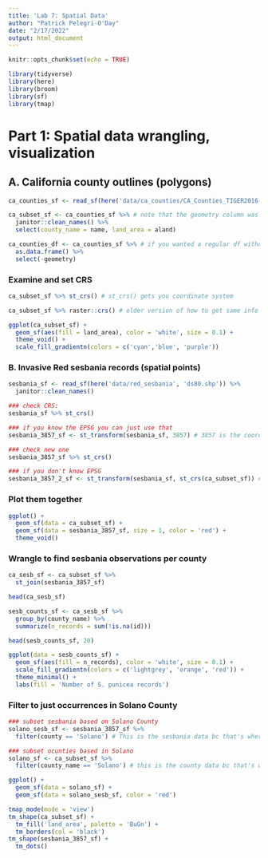 ```yaml
---
title: 'Lab 7: Spatial Data'
author: "Patrick Pelegri-O'Day"
date: "2/17/2022"
output: html_document
---
```


```r
knitr::opts_chunk$set(echo = TRUE)

library(tidyverse)
library(here)
library(broom)
library(sf)
library(tmap)
```

# Part 1: Spatial data wrangling, visualization

## A. California county outlines (polygons)

```r
ca_counties_sf <- read_sf(here('data/ca_counties/CA_Counties_TIGER2016.shp'))

ca_subset_sf <- ca_counties_sf %>% # note that the geometry column was retained even though it was not selected for
  janitor::clean_names() %>% 
  select(county_name = name, land_area = aland)

ca_counties_df <- ca_counties_sf %>% # if you wanted a regular df without the geometry column
  as.data.frame() %>% 
  select(-geometry)
```

### Examine and set CRS

```r
ca_subset_sf %>% st_crs() # st_crs() gets you coordinate system

ca_subset_sf %>% raster::crs() # older version of how to get same info
```

```r
ggplot(ca_subset_sf) +
  geom_sf(aes(fill = land_area), color = 'white', size = 0.1) +
  theme_void() +
  scale_fill_gradientn(colors = c('cyan','blue', 'purple'))
```

### B. Invasive Red sesbania records (spatial points)

```r
sesbania_sf <- read_sf(here('data/red_sesbania', 'ds80.shp')) %>% 
  janitor::clean_names()

### check CRS:
sesbania_sf %>% st_crs()

### if you know the EPSG you can just use that
sesbania_3857_sf <- st_transform(sesbania_sf, 3857) # 3857 is the coordinate reference system that I know is associated with these data

### check new one
sesbania_3857_sf %>% st_crs()

### if you don't know EPSG
sesbania_3857_2_sf <- st_transform(sesbania_sf, st_crs(ca_subset_sf)) # transform the sesbania_sf based on coordinate system of ca_subset_sf
```

### Plot them together

```r
ggplot() +
  geom_sf(data = ca_subset_sf) +
  geom_sf(data = sesbania_3857_sf, size = 1, color = 'red') +
  theme_void()
```

### Wrangle to find sesbania observations per county
```r
ca_sesb_sf <- ca_subset_sf %>% 
  st_join(sesbania_3857_sf)

head(ca_sesb_sf)
```

```r
sesb_counts_sf <- ca_sesb_sf %>% 
  group_by(county_name) %>% 
  summarize(n_records = sum(!is.na(id)))

head(sesb_counts_sf, 20)
```

```r
ggplot(data = sesb_counts_sf) +
  geom_sf(aes(fill = n_records), color = 'white', size = 0.1) + 
  scale_fill_gradientn(colors = c('lightgrey', 'orange', 'red')) +
  theme_minimal() + 
  labs(fill = 'Number of S. punicea records')
```

### Filter to just occurrences in Solano County

```r
### subset sesbania based on Solano County
solano_sesb_sf <- sesbania_3857_sf %>% 
  filter(county == 'Solano') # This is the sesbania data bc that's where column county is

### subset ocunties based in Solano
solano_sf <- ca_subset_sf %>% 
  filter(county_name == 'Solano') # this is the county data bc that's where column county_name is

ggplot() + 
  geom_sf(data = solano_sf) +
  geom_sf(data = solano_sesb_sf, color = 'red')
```

```r

tmap_mode(mode = 'view')
tm_shape(ca_subset_sf) + 
  tm_fill('land_area', palette = 'BuGn') +
  tm_borders(col = 'black')
tm_shape(sesbania_3857_sf) +
  tm_dots()

```

